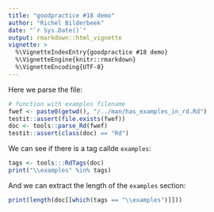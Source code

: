 ```yaml
---
title: "goodpractice #18 demo"
author: "Richel Bilderbeek"
date: "`r Sys.Date()`"
output: rmarkdown::html_vignette
vignette: >
  %\VignetteIndexEntry{goodpractice #18 demo}
  %\VignetteEngine{knitr::rmarkdown}
  %\VignetteEncoding{UTF-8}
---
```


Here we parse the file:

```r
# function with examples filename
fwef <- paste0(getwd(), "/../man/has_examples_in_rd.Rd")
testit::assert(file.exists(fwef))
doc <- tools::parse_Rd(fwef)
testit::assert(class(doc) == "Rd")
```

We can see if there is a tag callde `examples`:

```r
tags <- tools:::RdTags(doc)
print("\\examples" %in% tags)
```

And we can extract the length of the `examples` section:

```r
print(length(doc[[which(tags == "\\examples")]]))
```